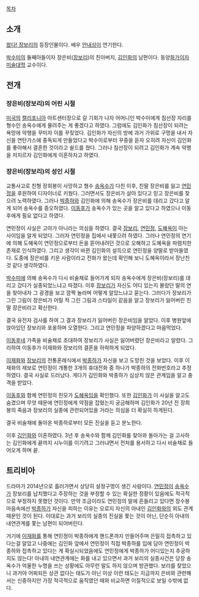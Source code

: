 [[목차]]
== 소개 ==
[[왔다! 장보리]]의 등장인물이다. 배우 [[안내상]]이 연기한다.

[[박수미]]의 둘째아들이자 장은비([[장보리]])의 친아버지, [[김인화]]의 남편이다. 동양[[화가]]이자 [[미술대학]] 교수이다. 

== 전개 ==
=== 장은비(장보리)의 어린 시절 ===
[[미국]]의 [[캘리포니아]] 아트센터장으로 갈 기회가 나자 어머니인 박수미에게 침선장 자리를 형수인 송옥수에게 물려주는 게 좋겠다고 하였다. 그럼에도 김인화가 침선장이 되려는 욕망에 악행을 꾸미자 이를 꾸짖었다. 김인화가 자신의 방에 과거 가위로 구멍을 내서 자신을 연탄가스에 중독되게 만들었다고 박수미로부터 꾸중을 듣자 오히려 자신이 김인화를 좋아해서 결혼한 것이라고 쉴드를 쳤다. 그러나 침선장이 되려고 김인화가 계속 악행을 저지르자 김인화에게 이혼하자고 하였다.

=== 장은비(장보리)의 성인 시절 ===
교통사고로 친형 장희봉이 사망하고 형수 [[송옥수]]가 다친 이후, 친딸 장은비를 잃고 [[연민정]]을 후원하여 디자이너로 키웠다. 그러면서도 장은비가 살아 있다고 믿고 장은비를 찾으려 노력하였다. 그러나 [[박종하]]와 김인화에 의해 송옥수가 장은비를 데리고 갔다고 알게 되어 송옥수를 증오하였다. [[이동후]]가 송옥수가 있는 곳을 알고 있다고 하였으나 이동후에게 필요 없다고 하였다.

연민정이 사실은 고아가 아니라는 의심을 하였다. 결국 [[장보리]], [[연민정]], [[도혜옥]]이 아는 사이임을 알게 되었다. 그러자 연민정을 집에서 내쫓으려 하였다. 그러나 연민정의 연기에 의해 도혜옥이 연민정으로부터 돈을 뜯어내려던 것으로 오해하고 도혜옥을 파렴치한 존재로 인식하였다. 그리고 생각이 바뀐 김인화의 설득으로 연민정을 양딸로 받아들였다. 도중에 장은비를 키운 사람이라고 전화가 왔는데 확인해 보니 도혜옥이라서 장난친 것 같다 생각하였다.

[[박수미]]에 의해 송옥수가 다시 비술채로 들어가게 되자 송옥수에게 장은비(장보리)를 데리고 갔다가 실종되었느냐고 따졌다. 이후 [[장보리]]가 자신도 어디 있는지 몰랐던 딸의 연을 찾아내자 그 광경을 보고 깜짝 놀라며 어떻게 알았느냐고 묻는다. 그러다가 장보리가 그린 그림이 장은비가 어릴 적 그린 그림과 스타일이 같음을 알고 장보리가 잃어버린 친딸 장은비라고 확신한다.

결국 유전자 검사를 하여 그 결과 장보리가 잃어버린 장은비임을 알았다. 이후 병원앞에 앉아있던 장보리와 포옹하며 오열한다. 그리고 연민정을 파양하겠다고 마음먹었다.

[[이동후]]네 가족을 비술채로 초대하여 장보리가 사실은 잃어버렸던 장은비라고 알렸다. 그리하여 이동후가 이재화와 장보리의 결혼을 허락하게 되었다.

[[이재화]]와 [[장보리]]의 전통혼례식에서 [[박종하]]가 자신을 보고 도망친 것을 보았다. 이후 이재화의 제보로 연민정이 개통한 3개의 휴대전화 중 하나가 박종하의 전화번호라고 추정하였다. 결국 사실로 드러났다. 게다가 김인화와 박종하가 심상치 않은 관계임을 알고 충격을 받았다.

[[이동후]]와 함께 연민정의 친모가 [[도혜옥]]임을 확인했다. 또한 [[김인화]]가 이 사실을 알고도 숨겼으며 무엇 때문에 연민정에게 약점을 잡혔는지 궁금해하며 김인화가 20년 전 장희봉의 죽음과 장보리의 실종에 관련되어있을 거라는 의심을 더 확실히 하게된다.

결국 비술채에 돌아온 박종하로부터 모든 진실을 듣고 분노한다. 

이후 [[김인화]]와 이혼하였다. 3년 후 송옥수와 함께 김인화를 찾아와 돌아가는 걸 고사하는 김인화에게 끝까지 시누이를 이기려고 그러냐면서 전처를 용서하고 다시 비술채로 들어오게 하며 끝.

== 트리비아 ==
드라마가 2014년으로 흘러가면서 상당히 설정구멍이 생긴 사람이다. [[연민정]]이 [[송옥수]]가 장보리를 납치했다고 주장하는 것을 부정할 수 있는 확실한 정황이 있음에도 적극적으로 부정하지 못했던 것이다. 만약 조금이라도 연민정의 말에 흔들리고 있다면 장수봉 마음속에선 [[박종하]]가 자신을 피하는 이유는 오로지 자신의 아내인 [[김인화]]와의 외도 관계 때문인 것이 된다. 이대로는 과거 보리의 실종의 진실을 쫓는 것이 아닌, 단순히 아내의 내연관계를 쫓는 남편이 되어버린다.

거기에 [[이재화]]를 통해 연민정이 박종하에게 핸드폰까지 만들어주며 은밀히 접촉하고 있다는걸 알았고 나중에는 김인화 앞에서 연민정이 직접 박종하를 입에 담아 연민정이 박종하와 접촉하고 있다는 게 확실시되었음에도 연민정에게 박종하가 어디있는지 추궁하지도 않는다! 아내의 내연관계에는 화를 내고 있으면서 과거 보리의 실종사건은 당장 송옥수가 억울한 누명을 쓰는 상황에도 아무런 말도 하지 않으며 방관했다. 보리를 찾았으니 과거야 어찌되든 상관 없다는 태도가 아닌 이상 이런 태도는 지금까지 은비와 관련해서는 신중하지만 가장 적극적으로 움직였던 때와 비교하면 이질적으로 보일 수밖에 없다.


